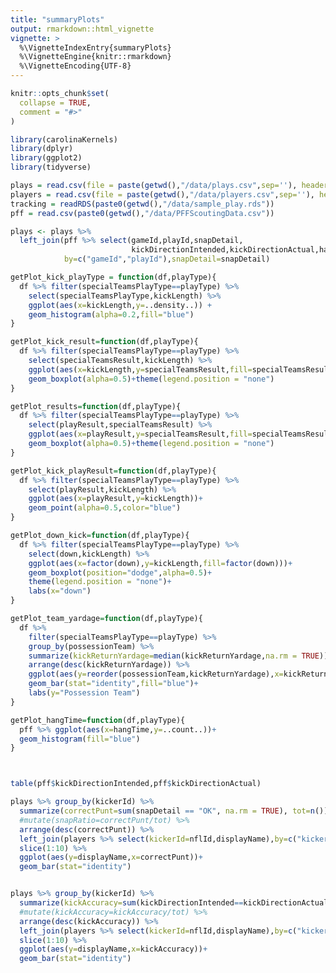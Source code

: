 ```yaml
---
title: "summaryPlots"
output: rmarkdown::html_vignette
vignette: >
  %\VignetteIndexEntry{summaryPlots}
  %\VignetteEngine{knitr::rmarkdown}
  %\VignetteEncoding{UTF-8}
---
```


```r
knitr::opts_chunk$set(
  collapse = TRUE,
  comment = "#>"
)
```

```r
library(carolinaKernels)
library(dplyr)
library(ggplot2)
library(tidyverse)

plays = read.csv(file = paste(getwd(),"/data/plays.csv",sep=''), header = TRUE)
players = read.csv(file = paste(getwd(),"/data/players.csv",sep=''), header = TRUE)
tracking = readRDS(paste0(getwd(),"/data/sample_play.rds"))
pff = read.csv(paste0(getwd(),"/data/PFFScoutingData.csv"))

plays <- plays %>%
  left_join(pff %>% select(gameId,playId,snapDetail,
                           kickDirectionIntended,kickDirectionActual,hangTime),
            by=c("gameId","playId"),snapDetail=snapDetail)

getPlot_kick_playType = function(df,playType){
  df %>% filter(specialTeamsPlayType==playType) %>% 
    select(specialTeamsPlayType,kickLength) %>%
    ggplot(aes(x=kickLength,y=..density..)) +
    geom_histogram(alpha=0.2,fill="blue")
}

getPlot_kick_result=function(df,playType){
  df %>% filter(specialTeamsPlayType==playType) %>% 
    select(specialTeamsResult,kickLength) %>%
    ggplot(aes(x=kickLength,y=specialTeamsResult,fill=specialTeamsResult))+
    geom_boxplot(alpha=0.5)+theme(legend.position = "none")
}

getPlot_results=function(df,playType){
  df %>% filter(specialTeamsPlayType==playType) %>% 
    select(playResult,specialTeamsResult) %>%
    ggplot(aes(x=playResult,y=specialTeamsResult,fill=specialTeamsResult))+
    geom_boxplot(alpha=0.5)+theme(legend.position = "none")
}

getPlot_kick_playResult=function(df,playType){
  df %>% filter(specialTeamsPlayType==playType) %>% 
    select(playResult,kickLength) %>%
    ggplot(aes(x=playResult,y=kickLength))+
    geom_point(alpha=0.5,color="blue")
}

getPlot_down_kick=function(df,playType){
  df %>% filter(specialTeamsPlayType==playType) %>% 
    select(down,kickLength) %>%
    ggplot(aes(x=factor(down),y=kickLength,fill=factor(down)))+
    geom_boxplot(position="dodge",alpha=0.5)+
    theme(legend.position = "none")+
    labs(x="down")
}

getPlot_team_yardage=function(df,playType){
  df %>% 
    filter(specialTeamsPlayType==playType) %>% 
    group_by(possessionTeam) %>% 
    summarize(kickReturnYardage=median(kickReturnYardage,na.rm = TRUE)) %>% 
    arrange(desc(kickReturnYardage)) %>%
    ggplot(aes(y=reorder(possessionTeam,kickReturnYardage),x=kickReturnYardage))+
    geom_bar(stat="identity",fill="blue")+
    labs(y="Possession Team")
}

getPlot_hangTime=function(df,playType){
  pff %>% ggplot(aes(x=hangTime,y=..count..))+
  geom_histogram(fill="blue")
}



table(pff$kickDirectionIntended,pff$kickDirectionActual)

plays %>% group_by(kickerId) %>%
  summarize(correctPunt=sum(snapDetail == "OK", na.rm = TRUE), tot=n()) %>%
  #mutate(snapRatio=correctPunt/tot) %>%
  arrange(desc(correctPunt)) %>%
  left_join(players %>% select(kickerId=nflId,displayName),by=c("kickerId")) %>%
  slice(1:10) %>%
  ggplot(aes(y=displayName,x=correctPunt))+
  geom_bar(stat="identity")


plays %>% group_by(kickerId) %>%
  summarize(kickAccuracy=sum(kickDirectionIntended==kickDirectionActual,na.rm = TRUE), tot=n()) %>%
  #mutate(kickAccuracy=kickAccuracy/tot) %>%
  arrange(desc(kickAccuracy)) %>%
  left_join(players %>% select(kickerId=nflId,displayName),by=c("kickerId")) %>%
  slice(1:10) %>%
  ggplot(aes(y=displayName,x=kickAccuracy))+
  geom_bar(stat="identity")



```
